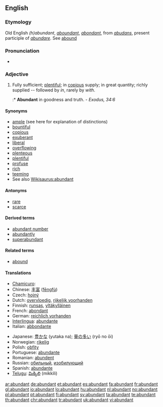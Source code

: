 ==English==

===Etymology===
Old English ''(h)abundant'', ''[[aboundant]]'', {{etyl|fr}} ''[[abondant]]'', from {{etyl|la}} ''[[abudans]]'', present participle of ''[[abundare]]''. See [[abound]]

===Pronunciation===
* {{audio|en-us-abundant.ogg|Audio (US)}}

===Adjective===
{{en-adj}}

# Fully sufficient; [[plentiful]]; in [[copious]] supply; in great quantity; richly supplied -- followed by ''in'', rarely by ''with''.
#:* '''Abundant''' in goodness and truth. - ''Exodus, 34:6''

====Synonyms====
* [[ample]] (see here for explanation of distinctions)
* [[bountiful]]
* [[copious]]
* [[exuberant]]
* [[liberal]]
* [[overflowing]]
* [[plenteous]]
* [[plentiful]]
* [[profuse]]
* [[rich]]
* [[teeming]]
* See also [[Wikisaurus:abundant]]

====Antonyms====
* [[rare]]
* [[scarce]]

====Derived terms====
* [[abundant number]]
* [[abundantly]]
* [[superabundant]]

====Related terms====
* [[abound]]

====Translations====
{{trans-top|fully sufficient; plentiful}}
* [[Chamicuro]]: {{tø|ccc|icheeki}}
* Chinese: [[丰富]] ([[fēngfù]])
* Czech: [[hojný]] {{m}}
* Dutch: [[overvloedig]], [[rijkelijk voorhanden]]
* Finnish: [[runsas]], [[yltäkylläinen]]
* French: [[abondant]]
* German: [[reichlich vorhanden]]
* [[Interlingua]]: [[abundante]]
* Italian: [[abbondante]]
{{trans-mid}}
* Japanese: [[豊かな]] (yutaka na); [[量の多い]] (ryō no ōi)
* Norwegian: [[rikelig]]
* Polish: [[obfity]] {{m}}
* Portuguese: [[abundante]]
* Romanian: [[abundent]]
* Russian: [[обильный]], [[изобилующий]]
* Spanish: [[abundante]]
* [[Telugu]]: [[మిక్కిలి]] (mikkili)
{{trans-bottom}}

[[ar:abundant]]
[[de:abundant]]
[[et:abundant]]
[[es:abundant]]
[[fa:abundant]]
[[fr:abundant]]
[[gl:abundant]]
[[io:abundant]]
[[lo:abundant]]
[[hu:abundant]]
[[nl:abundant]]
[[no:abundant]]
[[pl:abundant]]
[[pt:abundant]]
[[fi:abundant]]
[[sv:abundant]]
[[ta:abundant]]
[[te:abundant]]
[[th:abundant]]
[[chr:abundant]]
[[tr:abundant]]
[[uk:abundant]]
[[vi:abundant]]